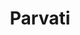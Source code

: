 ---
title: "Parvati"
slug: "parvati"
arcana: "Lovers"

image: "./.jpg"

phys: ""
gun: ""
fire: ""
ice: ""
elec: ""
wind: ""
psy: ""
nuke: ""
bless: ""
curse: ""
---